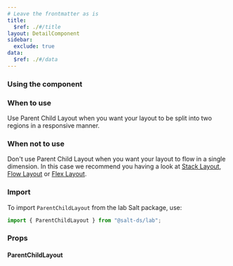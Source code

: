 ```yaml
---
# Leave the frontmatter as is
title:
  $ref: ./#/title
layout: DetailComponent
sidebar:
  exclude: true
data:
  $ref: ./#/data
---
```


### Using the component

### When to use

Use Parent Child Layout when you want your layout to be split into two regions in a responsive manner.

### When not to use

Don't use Parent Child Layout when you want your layout to flow in a single dimension. In this case we recommend you having a look at [Stack Layout](?path=/docs/documentation-core-layout-stack-layout--docs), [Flow Layout](?path=/docs/documentation-core-layout-flow-layout--docs) or [Flex Layout](?path=/docs/documentation-core-layout-flex-layout--docs).

### Import

To import `ParentChildLayout` from the lab Salt package, use:

```js
import { ParentChildLayout } from "@salt-ds/lab";
```

### Props

#### ParentChildLayout

<PropsTable packageName="lab" componentName="ParentChildLayout" />
